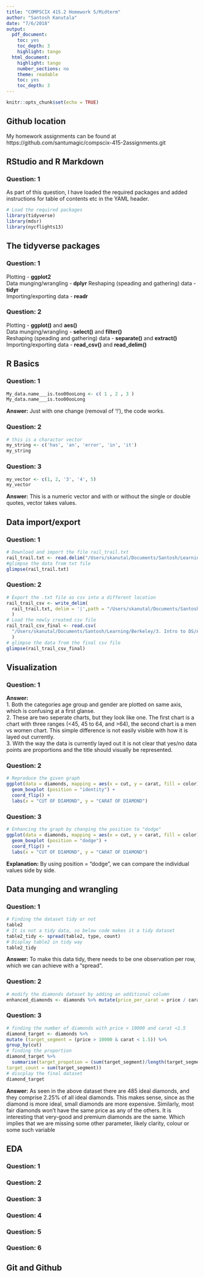 ```yaml
---
title: "COMPSCIX 415.2 Homework 5/Midterm"
author: "Santosh Kanutala"
date: "7/6/2018"
output:
  pdf_document:
    toc: yes
    toc_depth: 3
    highlight: tango
  html_document:
    highlight: tango
    number_sections: no
    theme: readable
    toc: yes
    toc_depth: 3
---
```


```r
knitr::opts_chunk$set(echo = TRUE)
```

## Github location
My homework assignments can be found at   https://github.com/santumagic/compscix-415-2assignments.git

## RStudio and R Markdown
### Question: 1
As part of this question, I have loaded the required packages and added instructions for table of contents etc in the YAML header.
```r
# Load the required packages
library(tidyverse)
library(mdsr)
library(nycflights13)
```
## The tidyverse packages
### Question: 1
Plotting - **ggplot2**  
Data munging/wrangling - **dplyr** 
Reshaping (speading and gathering) data - **tidyr**  
Importing/exporting data - **readr**  

### Question: 2
Plotting - **ggplot()** and **aes()**  
Data munging/wrangling - **select()** and **filter()**    
Reshaping (speading and gathering) data - **separate()** and **extract()**  
Importing/exporting data - **read_csv()** and **read_delim()**   

## R Basics
### Question: 1
```r
My_data.name___is.too00ooLong <- c( 1 , 2 , 3 )
My_data.name___is.too00ooLong
```
**Answer:** Just with one change (removal of '!'), the code works.  

### Question: 2
```r
# this is a charactor vector
my_string <- c('has', 'an', 'error', 'in', 'it')
my_string
```
### Question: 3
```r
my_vector <- c(1, 2, '3', '4', 5)
my_vector
```
**Answer:** This is a numeric vector and with or without the single or double quotes, vector takes values.  

## Data import/export
### Question: 1
```r
# Download and import the file rail_trail.txt
rail_trail.txt <- read.delim("/Users/skanutal/Documents/Santosh/Learning/Berkeley/rail_trail.txt", sep="|")
#glimpse the data from txt file
glimpse(rail_trail.txt)
```
### Question: 2
```r
# Export the .txt file as csv into a different location
rail_trail_csv <- write_delim(
  rail_trail.txt, delim = '|',path = "/Users/skanutal/Documents/Santosh/Learning/Berkeley/3. Intro to DS/Assignments/rail_trail.csv"
  )
# Load the newly created csv file
rail_trail_csv_final <- read.csv(
  "/Users/skanutal/Documents/Santosh/Learning/Berkeley/3. Intro to DS/Assignments/rail_trail.csv", sep="|"
  )
# glimpse the data from the final csv file
glimpse(rail_trail_csv_final)
```

## Visualization
### Question: 1
**Answer:**  
   1. Both the categories age group and gender are plotted on same axis, which is confusing at a first glanse.  
   2. These are two seperate charts, but they look like one. The first chart is a chart with three ranges (<45,
      45 to 64, and >64), the second chart is a men vs women chart. This simple difference is not easily
      visible with how it is layed out currently.  
   3. With the way the data is currently layed out it is not clear that yes/no data points are proportions and the title should       visually be represented.  

### Question: 2
```r
# Reproduce the given graph
ggplot(data = diamonds, mapping = aes(x = cut, y = carat, fill = color)) + 
  geom_boxplot (position = "identity") +
  coord_flip() + 
  labs(x = "CUT OF DIAMOND", y = "CARAT OF DIAMOND")
```

### Question: 3
```r
# Enhancing the graph by changing the position to "dodge"
ggplot(data = diamonds, mapping = aes(x = cut, y = carat, fill = color)) + 
  geom_boxplot (position = "dodge") +
  coord_flip() + 
  labs(x = "CUT OF DIAMOND", y = "CARAT OF DIAMOND")
```

**Explanation:**
  By using position = "dodge", we can compare the individual values side by side.

## Data munging and wrangling
### Question: 1
```r
# Finding the dataset tidy or not
table2
# It is not a tidy data, so below code makes it a tidy dataset
table2_tidy <- spread(table2, type, count)
# Display table2 in tidy way
table2_tidy
```
**Answer:**
To make this data tidy, there needs to be one observation per row, which we can achieve with a “spread”.

### Question: 2
```r
# modify the diamonds dataset by adding an additional column
enhanced_diamonds <- diamonds %>% mutate(price_per_carat = price / carat)
```

### Question: 3
```r
# finding the number of diamonds with price > 10000 and carat <1.5
diamond_target <- diamonds %>%
mutate (target_segment = (price > 10000 & carat < 1.5)) %>%
group_by(cut)
# finding the proportion  
diamond_target %>%
  summarise(target_propotion = (sum(target_segment)/length(target_segment))*100,
target_count = sum(target_segment))
# discplay the final dataset
diamond_target
```
**Answer:**
As seen in the above dataset there are 485 ideal diamonds, and they comprise 2.25% of all ideal diamonds.
This makes sense, since as the diamond is more ideal, small diamonds are more expensive. Similarly, most fair
diamonds won’t have the same price as any of the others. It is interesting that very-good and premium diamonds are the same. Which implies that we are missing some other parameter, likely clarity, colour or some such variable


## EDA

### Question: 1

### Question: 2

### Question: 3

### Question: 4

### Question: 5

### Question: 6

## Git and Github








